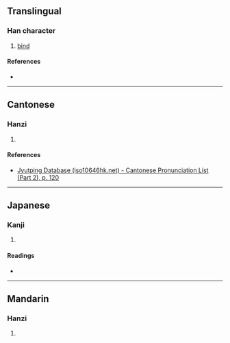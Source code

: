 {{character info/new}}
{{also|敿}}
==Translingual==

===Han character===
{{Han char|rn=66|rad=攴|as=12|sn=16|four=|canj=HBYE|ids=⿰喬攴}}

# [[bind]]

====References====
* {{Han ref|kx=0475.180|dkj=13382|hdz=21476.130|uh=657D|ud=25981}}

----

==Cantonese==

===Hanzi===
{{yue-hanzi|jyut=[[giu2]]|y=giu2}}

# {{defn|lang=yue|sort=攴12}}

====References====
* [http://www.iso10646hk.net/jp/document/download.jsp Jyutping Database (iso10646hk.net) - Cantonese Pronunciation List (Part 2), p. 120]

----

==Japanese==

===Kanji===
{{ja-kanji|grade=|rs=攴12}}

# {{defn|lang=ja|sort=攴12}}

====Readings====
* {{ja-readings|on=[[きょう]] (kyō), [[ぎょう]] (gyō)|kun=[[つなぐ]] (tsunagu)}}

----

==Mandarin==

===Hanzi===
{{cmn-hanzi|pin=[[jiǎo]] ([[jiao3]])|wg=chiao<sup>3</sup>}}

# {{defn|lang=cmn|sort=攴12}}